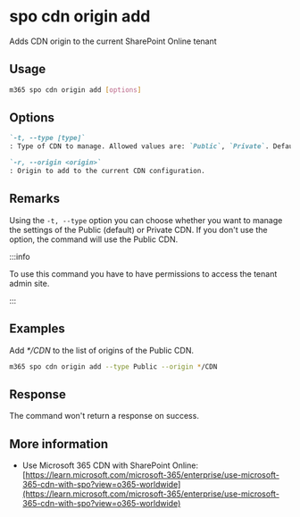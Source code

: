 
# spo cdn origin add

Adds CDN origin to the current SharePoint Online tenant

## Usage

```sh
m365 spo cdn origin add [options]
```

## Options

```md definition-list
`-t, --type [type]`
: Type of CDN to manage. Allowed values are: `Public`, `Private`. Default `Public`.

`-r, --origin <origin>`
: Origin to add to the current CDN configuration.
```

<Global />

## Remarks

Using the `-t, --type` option you can choose whether you want to manage the settings of the Public (default) or Private CDN. If you don't use the option, the command will use the Public CDN.

:::info

To use this command you have to have permissions to access the tenant admin site.

:::
    
## Examples

Add _*/CDN_ to the list of origins of the Public CDN.

```sh
m365 spo cdn origin add --type Public --origin */CDN
```

## Response

The command won't return a response on success.

## More information

- Use Microsoft 365 CDN with SharePoint Online: [https://learn.microsoft.com/microsoft-365/enterprise/use-microsoft-365-cdn-with-spo?view=o365-worldwide](https://learn.microsoft.com/microsoft-365/enterprise/use-microsoft-365-cdn-with-spo?view=o365-worldwide)
